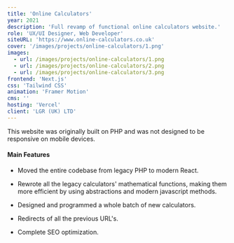 ```yaml
---
title: 'Online Calculators'
year: 2021
description: 'Full revamp of functional online calculators website.'
role: 'UX/UI Designer, Web Developer'
siteURL: 'https://www.online-calculators.co.uk'
cover: '/images/projects/online-calculators/1.png'
images:
  - url: /images/projects/online-calculators/1.png
  - url: /images/projects/online-calculators/2.png
  - url: /images/projects/online-calculators/3.png
frontend: 'Next.js'
css: 'Tailwind CSS'
animation: 'Framer Motion'
cms: ''
hosting: 'Vercel'
client: 'LGR (UK) LTD'
---
```


This website was originally built on PHP and was not designed to be responsive on mobile devices.

#### Main Features

- Moved the entire codebase from legacy PHP to modern React.
- Rewrote all the legacy calculators' mathematical functions, making them more efficient by using abstractions and modern javascript methods.
- Designed and programmed a whole batch of new calculators.

- Redirects of all the previous URL's.
- Complete SEO optimization.
